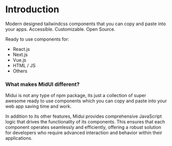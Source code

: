 # Introduction

Modern designed tailwindcss components that you can copy and paste into your apps. Accessible. Customizable. Open Source.

Ready to use components for:

- React.js
- Next.js
- Vue.js
- HTML / JS
- Others

### What makes MidUI different?

Midui is not any type of npm package, its just a collection of super awesome ready to use components which you can copy and paste into your web app saving time and work.

In addition to its other features, Midui provides comprehensive JavaScript logic that drives the functionality of its components. This ensures that each component operates seamlessly and efficiently, offering a robust solution for developers who require advanced interaction and behavior within their applications.
